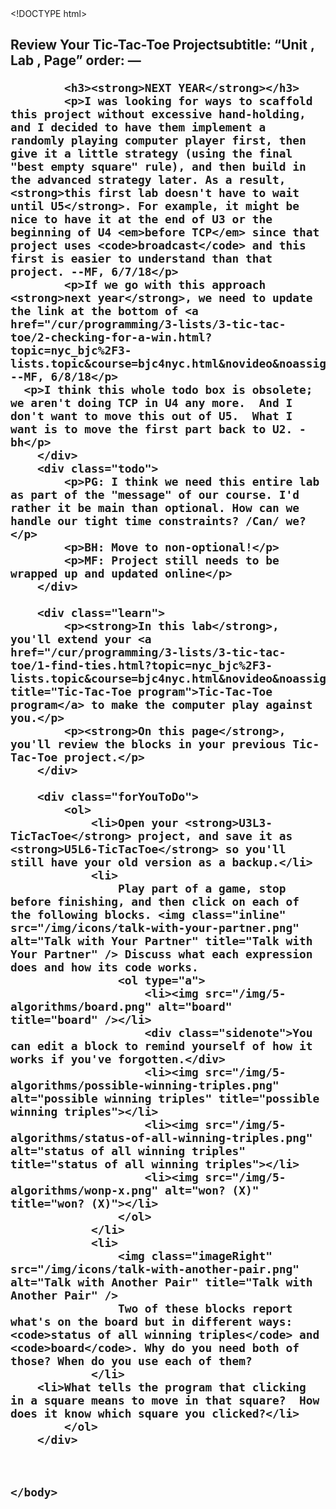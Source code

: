 <!DOCTYPE html>
<html lang="en">
    <head>
        <meta http-equiv="content-type" content="text/html; charset=utf-8" />
        <script type="text/javascript" src="/llab/loader.js"></script>
        <script type="text/javascript" src="/utilities/gifffer.min.js"></script>
        <script type="text/javascript">window.onload = function() {Gifffer();}</script>
        <link rel="stylesheet" type="text/css" href="/css/bjc-gifffer.css">
        <title>Unit 5 Lab 6: Tic-Tac-Toe with a Computer Player, Page 1</title>        
    </head>
    
    <body>
        <h2>Review Your Tic-Tac-Toe Projectsubtitle: "Unit , Lab , Page"
order:
---
        <div class="todo">
            <h3><strong>NEXT YEAR</strong></h3>
            <p>I was looking for ways to scaffold this project without excessive hand-holding, and I decided to have them implement a randomly playing computer player first, then give it a little strategy (using the final "best empty square" rule), and then build in the advanced strategy later. As a result, <strong>this first lab doesn't have to wait until U5</strong>. For example, it might be nice to have it at the end of U3 or the beginning of U4 <em>before TCP</em> since that project uses <code>broadcast</code> and this first is easier to understand than that project. --MF, 6/7/18</p>
            <p>If we go with this approach <strong>next year</strong>, we need to update the link at the bottom of <a href="/cur/programming/3-lists/3-tic-tac-toe/2-checking-for-a-win.html?topic=nyc_bjc%2F3-lists.topic&course=bjc4nyc.html&novideo&noassignment">3.2.2</a>. --MF, 6/8/18</p>
	  <p>I think this whole todo box is obsolete; we aren't doing TCP in U4 any more.  And I don't want to move this out of U5.  What I want is to move the first part back to U2. -bh</p>
        </div>
        <div class="todo">
            <p>PG: I think we need this entire lab as part of the "message" of our course. I'd rather it be main than optional. How can we handle our tight time constraints? /Can/ we?</p>
            <p>BH: Move to non-optional!</p>
            <p>MF: Project still needs to be wrapped up and updated online</p>
        </div>
		
        <div class="learn">
            <p><strong>In this lab</strong>, you'll extend your <a href="/cur/programming/3-lists/3-tic-tac-toe/1-find-ties.html?topic=nyc_bjc%2F3-lists.topic&course=bjc4nyc.html&novideo&noassignment" title="Tic-Tac-Toe program">Tic-Tac-Toe program</a> to make the computer play against you.</p>
            <p><strong>On this page</strong>, you'll review the blocks in your previous Tic-Tac-Toe project.</p>
        </div>
        
        <div class="forYouToDo">
            <ol>
                <li>Open your <strong>U3L3-TicTacToe</strong> project, and save it as <strong>U5L6-TicTacToe</strong> so you'll still have your old version as a backup.</li>
                <li>
                    Play part of a game, stop before finishing, and then click on each of the following blocks. <img class="inline" src="/img/icons/talk-with-your-partner.png" alt="Talk with Your Partner" title="Talk with Your Partner" /> Discuss what each expression does and how its code works.
                    <ol type="a">
                        <li><img src="/img/5-algorithms/board.png" alt="board" title="board" /></li>
            	        <div class="sidenote">You can edit a block to remind yourself of how it works if you've forgotten.</div>
                        <li><img src="/img/5-algorithms/possible-winning-triples.png" alt="possible winning triples" title="possible winning triples"></li>
                        <li><img src="/img/5-algorithms/status-of-all-winning-triples.png" alt="status of all winning triples" title="status of all winning triples"></li>		
                        <li><img src="/img/5-algorithms/wonp-x.png" alt="won? (X)" title="won? (X)"></li>
                    </ol>
                </li>
                <li>
                    <img class="imageRight" src="/img/icons/talk-with-another-pair.png" alt="Talk with Another Pair" title="Talk with Another Pair" />
                    Two of these blocks report what's on the board but in different ways: <code>status of all winning triples</code> and <code>board</code>. Why do you need both of those? When do you use each of them?
                </li>
		<li>What tells the program that clicking in a square means to move in that square?  How does it know which square you clicked?</li>
            </ol>
        </div>
        
        
    
    </body>
</html>
